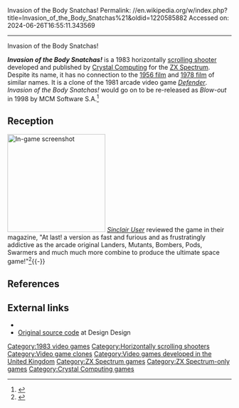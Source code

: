 Invasion of the Body Snatchas!
Permalink: //en.wikipedia.org/w/index.php?title=Invasion_of_the_Body_Snatchas%21&oldid=1220585882
Accessed on: 2024-06-26T16:55:11.343569



------
Invasion of the Body Snatchas!
{{More citations needed|date=April 2024}}
{{Infobox video game
|title = Invasion of the Body Snatchas!
|image = InvasionOfTheBodySnatchas.jpg
|developer = {{unbulleted list|[[Simon Brattel]]|Neil Mottershead}}
|publisher = [[Crystal Computing]]
|released = 1983
|genre=[[Scrolling shooter]]
|platforms = [[ZX Spectrum]]
}}

'''''Invasion of the Body Snatchas!''''' is a 1983 horizontally [[scrolling shooter]] developed and published by [[Crystal Computing]] for the [[ZX Spectrum]]. Despite its name, it has no connection to the [[Invasion of the Body Snatchers|1956 film]] and [[Invasion of the Body Snatchers (1978 film)|1978 film]] of similar names. It is a clone of the 1981 arcade video game ''[[Defender (1981 video game)|Defender]]''. ''Invasion of the Body Snatchas!'' would go on to be re-released as ''Blow-out'' in 1998 by MCM Software S.A.<ref>{{Cite web |title=World of Spectrum - Invasion of the Body Snatchas! |url=https://worldofspectrum.org/archive/software/games/invasion-of-the-body-snatchas-crystal-computing |access-date=2024-04-24 |website=World of Spectrum}}</ref> 

==Reception==
{{Expand section|date=April 2019}}
[[Image:Showscreen1.gif|220px|left|thumb|In-game screenshot]]
''[[Sinclair User]]'' reviewed the game in their magazine, "At last! a version as fast and furious and as frustratingly addictive as the arcade original Landers, Mutants, Bombers, Pods, Swarmers and much much more combine to produce the ultimate space game!"<ref>{{Cite book |url=http://archive.org/details/Sinclair_Programs_8403 |title=Sinclair Programs 8403}}</ref>{{-}}

==References==
{{reflist}}

==External links==
*{{WoS_game|id=0002538}}
*[http://www.desdes.com/products/oldfiles/index.htm Original source code] {{Webarchive|url=https://web.archive.org/web/20080922021337/http://www.desdes.com/products/oldfiles/index.htm |date=2008-09-22 }} at Design Design

{{Crystal Computing}}

{{DEFAULTSORT:Invasion Of The Body Snatchas!}}
[[Category:1983 video games]]
[[Category:Horizontally scrolling shooters]]
[[Category:Video game clones]]
[[Category:Video games developed in the United Kingdom]]
[[Category:ZX Spectrum games]]
[[Category:ZX Spectrum-only games]]
[[Category:Crystal Computing games]]